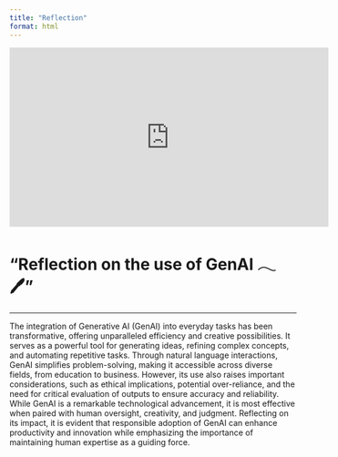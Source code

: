 ```yaml
---
title: "Reflection"
format: html
---
```


<iframe width="560" height="315" src="https://www.youtube.com/embed/6bPN0JyGfA4" frameborder="0" allowfullscreen></iframe>

<h1>“Reflection on the use of GenAI 𓂃🖊”</h1>
<hr>
The integration of Generative AI (GenAI) into everyday tasks has been transformative, offering unparalleled efficiency and creative possibilities. It serves as a powerful tool for generating ideas, refining complex concepts, and automating repetitive tasks. Through natural language interactions, GenAI simplifies problem-solving, making it accessible across diverse fields, from education to business. However, its use also raises important considerations, such as ethical implications, potential over-reliance, and the need for critical evaluation of outputs to ensure accuracy and reliability. While GenAI is a remarkable technological advancement, it is most effective when paired with human oversight, creativity, and judgment. Reflecting on its impact, it is evident that responsible adoption of GenAI can enhance productivity and innovation while emphasizing the importance of maintaining human expertise as a guiding force.
